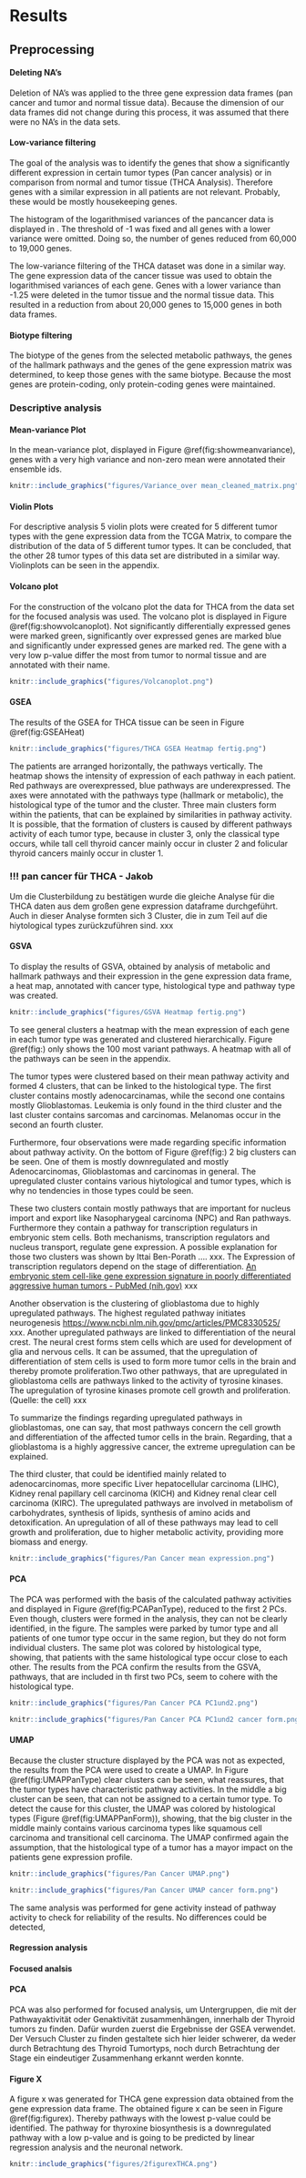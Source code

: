 # Results

## Preprocessing

#### Deleting NA's

Deletion of NA's was applied to the three gene expression data frames (pan cancer and tumor and normal tissue data). Because the dimension of our data frames did not change during this process, it was assumed that there were no NA's in the data sets.

#### Low-variance filtering

The goal of the analysis was to identify the genes that show a significantly different expression in certain tumor types (Pan cancer analysis) or in comparison from normal and tumor tissue (THCA Analysis). Therefore genes with a similar expression in all patients are not relevant. Probably, these would be mostly housekeeping genes.

The histogram of the logarithmised variances of the pancancer data is displayed in \ref{xxx welche figure --> noch keine Überschrift}. The threshold of -1 was fixed and all genes with a lower variance were omitted. Doing so, the number of genes reduced from 60,000 to 19,000 genes.

The low-variance filtering of the THCA dataset was done in a similar way. The gene expression data of the cancer tissue was used to obtain the logarithmised variances of each gene. Genes with a lower variance than -1.25 were deleted in the tumor tissue and the normal tissue data. This resulted in a reduction from about 20,000 genes to 15,000 genes in both data frames.

#### Biotype filtering

The biotype of the genes from the selected metabolic pathways, the genes of the hallmark pathways and the genes of the gene expression matrix was determined, to keep those genes with the same biotype. Because the most genes are protein-coding, only protein-coding genes were maintained.

### Descriptive analysis

#### Mean-variance Plot

In the mean-variance plot, displayed in Figure \@ref(fig:showmeanvariance), genes with a very high variance and non-zero mean were annotated their ensemble ids.

```r

knitr::include_graphics("figures/Variance_over mean_cleaned_matrix.png")

```

#### Violin Plots

For descriptive analysis 5 violin plots were created for 5 different tumor types with the gene expression data from the TCGA Matrix, to compare the distribution of the data of 5 different tumor types. It can be concluded, that the other 28 tumor types of this data set are distributed in a similar way. Violinplots can be seen in the appendix.

#### Volcano plot

For the construction of the volcano plot the data for THCA from the data set for the focused analysis was used. The volcano plot is displayed in Figure \@ref(fig:showvolcanoplot). Not significantly differentially expressed genes were marked green, significantly over expressed genes are marked blue and significantly under expressed genes are marked red. The gene with a very low p-value differ the most from tumor to normal tissue and are annotated with their name.

```r

knitr::include_graphics("figures/Volcanoplot.png")

```

#### GSEA

The results of the GSEA for THCA tissue can be seen in Figure \@ref(fig:GSEAHeat)

```r

knitr::include_graphics("figures/THCA GSEA Heatmap fertig.png")
```

The patients are arranged horizontally, the pathways vertically. The heatmap shows the intensity of expression of each pathway in each patient. Red pathways are overexpressed, blue pathways are underexpressed. The axes were annotated with the pathways type (hallmark or metabolic), the histological type of the tumor and the cluster. Three main clusters form within the patients, that can be explained by similarities in pathway activity. It is possible, that the formation of clusters is caused by different pathways activity of each tumor type, because in cluster 3, only the classical type occurs, while tall cell thyroid cancer mainly occur in cluster 2 and folicular thyroid cancers mainly occur in cluster 1.

### !!! pan cancer für THCA - Jakob

Um die Clusterbildung zu bestätigen wurde die gleiche Analyse für die THCA daten aus dem großen gene expression dataframe durchgeführt. Auch in dieser Analyse formten sich 3 Cluster, die in zum Teil auf die hiytological types zurückzuführen sind. xxx

#### GSVA

To display the results of GSVA, obtained by analysis of metabolic and hallmark pathways and their expression in the gene expression data frame, a heat map, annotated with cancer type, histological type and pathway type was created.

```r

knitr::include_graphics("figures/GSVA Heatmap fertig.png")
```

To see general clusters a heatmap with the mean expression of each gene in each tumor type was generated and clustered hierarchically. Figure \@ref(fig:) only shows the 100 most variant pathways. A heatmap with all of the pathways can be seen in the appendix.

The tumor types were clustered based on their mean pathway activity and formed 4 clusters, that can be linked to the histological type. The first cluster contains mostly adenocarcinamas, while the second one contains mostly Glioblastomas. Leukemia is only found in the third cluster and the last cluster contains sarcomas and carcinomas. Melanomas occur in the second an fourth cluster.

Furthermore, four observations were made regarding specific information about pathway activity. On the bottom of Figure \@ref(fig:) 2 big clusters can be seen. One of them is mostly downregulated and mostly Adenocarcinomas, Glioblastomas and carcinomas in general. The upregulated cluster contains various hiytological and tumor types, which is why no tendencies in those types could be seen.

These two clusters contain mostly pathways that are important for nucleus import and export like Nasopharygeal carcinoma (NPC) and Ran pathways. Furthermore they contain a pathway for transcription regulaturs in embryonic stem cells. Both mechanisms, transcription regulators and nucleus transport, regulate gene expression. A possible explanation for those two clusters was shown by Ittai Ben-Porath .... xxx. The Expression of transcription regulators depend on the stage of differentiation. [An embryonic stem cell-like gene expression signature in poorly differentiated aggressive human tumors - PubMed (nih.gov)](https://pubmed.ncbi.nlm.nih.gov/18443585/) xxx

Another observation is the clustering of glioblastoma due to highly upregulated pathways. The highest regulated pathway initiates neurogenesis <https://www.ncbi.nlm.nih.gov/pmc/articles/PMC8330525/> xxx. Another upregulated pathways are linked to differentiation of the neural crest. The neural crest forms stem cells which are used for development of glia and nervous cells. It can be assumed, that the upregulation of differentiation of stem cells is used to form more tumor cells in the brain and thereby promote proliferation.Two other pathways, that are upregulated in glioblastoma cells are pathways linked to the activity of tyrosine kinases. The upregulation of tyrosine kinases promote cell growth and proliferation. (Quelle: the cell) xxx

To summarize the findings regarding upregulated pathways in glioblastomas, one can say, that most pathways concern the cell growth and differentiation of the affected tumor cells in the brain. Regarding, that a glioblastoma is a highly aggressive cancer, the extreme upregulation can be explained.

The third cluster, that could be identified mainly related to adenocarcinomas, more specific Liver hepatocellular carcinoma (LIHC), Kidney renal papillary cell carcinoma (KICH) and Kidney renal clear cell carcinoma (KIRC). The upregulated pathways are involved in metabolism of carbohydrates, synthesis of lipids, synthesis of amino acids and detoxification. An upregulation of all of these pathways may lead to cell growth and proliferation, due to higher metabolic activity, providing more biomass and energy.

```r

knitr::include_graphics("figures/Pan Cancer mean expression.png")
```

#### PCA

The PCA was performed with the basis of the calculated pathway activities and displayed in Figure \@ref(fig:PCAPanType), reduced to the first 2 PCs. Even though, clusters were formed in the analysis, they can not be clearly identified, in the figure. The samples were parked by tumor type and all patients of one tumor type occur in the same region, but they do not form individual clusters. The same plot was colored by histological type, showing, that patients with the same histological type occur close to each other. The results from the PCA confirm the results from the GSVA, pathways, that are included in th first two PCs, seem to cohere with the histological type.

```r

knitr::include_graphics("figures/Pan Cancer PCA PC1und2.png")
```

```r

knitr::include_graphics("figures/Pan Cancer PCA PC1und2 cancer form.png")
```

#### UMAP

Because the cluster structure displayed by the PCA was not as expected, the results from the PCA were used to create a UMAP. In Figure \@ref(fig:UMAPPanType) clear clusters can be seen, what reassures, that the tumor types have characteristic pathway activities. In the middle a big cluster can be seen, that can not be assigned to a certain tumor type. To detect the cause for this cluster, the UMAP was colored by histological types (Figure \@ref(fig:UMAPPanForm)), showing, that the big cluster in the middle mainly contains various carcinoma types like squamous cell carcinoma and transitional cell carcinoma. The UMAP confirmed again the assumption, that the histological type of a tumor has a mayor impact on the patients gene expression profile.

```r

knitr::include_graphics("figures/Pan Cancer UMAP.png")
```

```r

knitr::include_graphics("figures/Pan Cancer UMAP cancer form.png")
```

The same analysis was performed for gene activity instead of pathway activity to check for reliability of the results. No differences could be detected,

#### Regression analysis

#### Focused analsis

#### PCA

PCA was also performed for focused analysis, um Untergruppen, die mit der Pathwayaktivität oder Genaktivität zusammenhängen, innerhalb der Thyroid tumors zu finden. Dafür wurden zuerst die Ergebnisse der GSEA verwendet. Der Versuch Cluster zu finden gestaltete sich hier leider schwerer, da weder durch Betrachtung des Thyroid Tumortyps, noch durch Betrachtung der Stage ein eindeutiger Zusammenhang erkannt werden konnte.

#### Figure X

A figure x was generated for THCA gene expression data obtained from the gene expression data frame. The obtained figure x can be seen in Figure \@ref(fig:figurex). Thereby pathways with the lowest p-value could be identified. The pathway for thyroxine biosynthesis is a downregulated pathway with a low p-value and is going to be predicted by linear regression analysis and the neuronal network.

```r

knitr::include_graphics("figures/2figurexTHCA.png")
```
